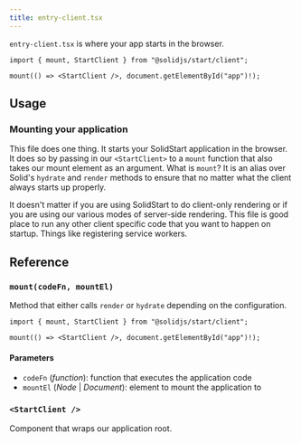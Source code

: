 ```yaml
---
title: entry-client.tsx
---
```


`entry-client.tsx` is where your app starts in the browser.

<div class="text-lg">

```tsx twoslash
import { mount, StartClient } from "@solidjs/start/client";

mount(() => <StartClient />, document.getElementById("app")!);
```

</div>

<table-of-contents></table-of-contents>

## Usage

### Mounting your application

This file does one thing. It starts your SolidStart application in the browser. It does so by passing in our `<StartClient>` to a `mount` function that also takes our mount element as an argument. What is `mount`? It is an alias over Solid's `hydrate` and `render` methods to ensure that no matter what the client always starts up properly.

It doesn't matter if you are using SolidStart to do client-only rendering or if you are using our various modes of server-side rendering. This file is good place to run any other client specific code that you want to happen on startup. Things like registering service workers.

## Reference

### `mount(codeFn, mountEl)`

Method that either calls `render` or `hydrate` depending on the configuration.

```tsx twoslash
import { mount, StartClient } from "@solidjs/start/client";

mount(() => <StartClient />, document.getElementById("app")!);
```

#### Parameters

- `codeFn` (_function_): function that executes the application code
- `mountEl` (_Node_ | _Document_): element to mount the application to

### `<StartClient />`

Component that wraps our application root.
